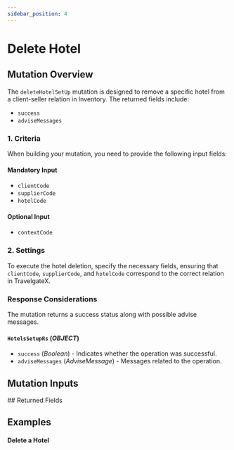 ```yaml
---
sidebar_position: 4
---
```








































# Delete Hotel

## Mutation Overview

The `deleteHotelSetUp` mutation is designed to remove a specific hotel from a client-seller relation in Inventory. The returned fields include:

* `success`
* `adviseMessages`

### 1. Criteria

When building your mutation, you need to provide the following input fields:

#### Mandatory Input
* `clientCode`
* `supplierCode`
* `hotelCode`

#### Optional Input
* `contextCode`

### 2. Settings

To execute the hotel deletion, specify the necessary fields, ensuring that `clientCode`, `supplierCode`, and `hotelCode` correspond to the correct relation in TravelgateX.

### Response Considerations

The mutation returns a success status along with possible advise messages.

#### `HotelsSetupRs` (*OBJECT*)
* `success` (*Boolean*) - Indicates whether the operation was successful.
* `adviseMessages` (*AdviseMessage*) - Messages related to the operation.


## Mutation Inputs

<InventoryHotelSetupDeleteInput />
## Returned Fields

<HotelsSetupRs />


## Examples

#### Delete a Hotel

<GraphqlSample query={deleteHotelSetUpMutation} variables={deleteHotelSetUpVariables} />
